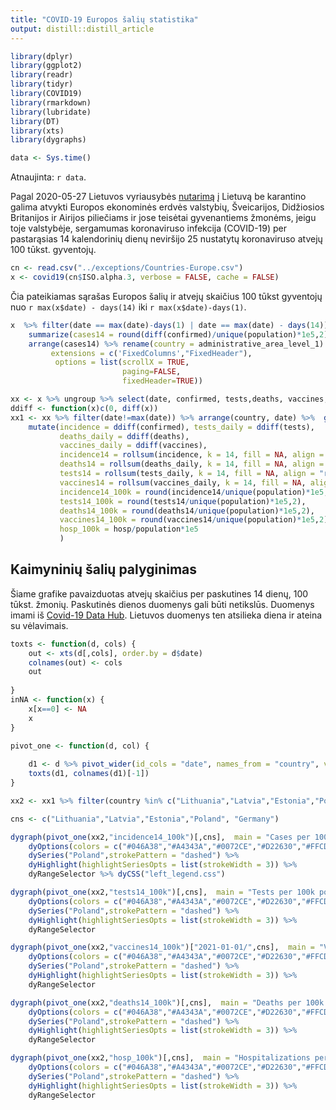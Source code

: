 ```yaml
---
title: "COVID-19 Europos šalių statistika"
output: distill::distill_article
---
```


```r
library(dplyr)
library(ggplot2)
library(readr)
library(tidyr)
library(COVID19)
library(rmarkdown)
library(lubridate)
library(DT)
library(xts)
library(dygraphs)
```

```r
data <- Sys.time()
```

Atnaujinta: `r data`.

Pagal 2020-05-27 Lietuvos vyriausybės [nutarimą](https://koronastop.lrv.lt/lt/naujienos/karantino-salygos-darosi-svelnesnes) į Lietuvą be karantino galima atvykti Europos ekonominės erdvės valstybių, Šveicarijos, Didžiosios Britanijos ir Airijos piliečiams ir jose teisėtai gyvenantiems žmonėms, jeigu toje valstybėje, sergamumas koronaviruso infekcija (COVID-19) per pastarąsias 14 kalendorinių dienų neviršijo 25 nustatytų koronaviruso atvejų 100 tūkst. gyventojų.

```r
cn <- read.csv("../exceptions/Countries-Europe.csv")
x <- covid19(cn$ISO.alpha.3, verbose = FALSE, cache = FALSE)
```

Čia pateikiamas sąrašas Europos šalių ir atvejų skaičius 100 tūkst gyventojų nuo `r max(x$date) - days(14)` iki `r max(x$date)-days(1)`.

```r

x  %>% filter(date == max(date)-days(1) | date == max(date) - days(14)) %>% group_by(administrative_area_level_1) %>% 
    summarize(cases14 = round(diff(confirmed)/unique(population)*1e5,2)) %>% 
    arrange(cases14) %>% rename(country = administrative_area_level_1) %>% mutate(rank = 1:n()) %>% select(country, cases14) %>% datatable( 
         extensions = c('FixedColumns',"FixedHeader"),
          options = list(scrollX = TRUE, 
                         paging=FALSE,
                         fixedHeader=TRUE))


```

```r
xx <- x %>% ungroup %>% select(date, confirmed, tests,deaths, vaccines,hosp, population, country = administrative_area_level_1)
ddiff <- function(x)c(0, diff(x))
xx1 <- xx %>% filter(date!=max(date)) %>% arrange(country, date) %>%  group_by(country) %>%
    mutate(incidence = ddiff(confirmed), tests_daily = ddiff(tests),
           deaths_daily = ddiff(deaths),
           vaccines_daily = ddiff(vaccines),
           incidence14 = rollsum(incidence, k = 14, fill = NA, align = "right"),
           deaths14 = rollsum(deaths_daily, k = 14, fill = NA, align = "right"),
           tests14 = rollsum(tests_daily, k = 14, fill = NA, align = "right"),
           vaccines14 = rollsum(vaccines_daily, k = 14, fill = NA, align = "right"),
           incidence14_100k = round(incidence14/unique(population)*1e5,2),
           tests14_100k = round(tests14/unique(population)*1e5,2),
           deaths14_100k = round(deaths14/unique(population)*1e5,2),
           vaccines14_100k = round(vaccines14/unique(population)*1e5,2),
           hosp_100k = hosp/population*1e5
           )
```

## Kaimyninių šalių palyginimas

Šiame grafike pavaizduotas atvejų skaičius per paskutines 14 dienų, 100 tūkst. žmonių. Paskutinės dienos duomenys gali būti netikslūs. Duomenys imami iš [Covid-19 Data Hub](https://covid19datahub.io). Lietuvos duomenys ten atsilieka diena ir ateina su vėlavimais.

```r

toxts <- function(d, cols) {
    out <- xts(d[,cols], order.by = d$date)
    colnames(out) <- cols
    out
    
}
inNA <- function(x) {
    x[x==0] <- NA    
    x
}

pivot_one <- function(d, col) {
    
    d1 <- d %>% pivot_wider(id_cols = "date", names_from = "country", values_from =all_of(col))
    toxts(d1, colnames(d1)[-1])
}

xx2 <- xx1 %>% filter(country %in% c("Lithuania","Latvia","Estonia","Poland", "Germany")) %>% mutate(date = ymd(date))

cns <- c("Lithuania","Latvia","Estonia","Poland", "Germany")
```

```r
dygraph(pivot_one(xx2,"incidence14_100k")[,cns],  main = "Cases per 100k population for the last 14 days") %>% 
    dyOptions(colors = c("#046A38","#A4343A","#0072CE","#D22630","#FFCD00")) %>% 
    dySeries("Poland",strokePattern = "dashed") %>% 
    dyHighlight(highlightSeriesOpts = list(strokeWidth = 3)) %>% 
    dyRangeSelector %>% dyCSS("left_legend.css")

```

```r
dygraph(pivot_one(xx2,"tests14_100k")[,cns],  main = "Tests per 100k population for the last 14 days") %>% 
    dyOptions(colors = c("#046A38","#A4343A","#0072CE","#D22630","#FFCD00")) %>% 
    dySeries("Poland",strokePattern = "dashed") %>% 
    dyHighlight(highlightSeriesOpts = list(strokeWidth = 3)) %>% 
    dyRangeSelector

```

```r
dygraph(pivot_one(xx2,"vaccines14_100k")["2021-01-01/",cns],  main = "Vaccines per 100k population for the last 14 days") %>% 
    dyOptions(colors = c("#046A38","#A4343A","#0072CE","#D22630","#FFCD00")) %>% 
    dySeries("Poland",strokePattern = "dashed") %>% 
    dyHighlight(highlightSeriesOpts = list(strokeWidth = 3)) %>% 
    dyRangeSelector

```

```r
dygraph(pivot_one(xx2,"deaths14_100k")[,cns],  main = "Deaths per 100k population for the last 14 days") %>% 
    dyOptions(colors = c("#046A38","#A4343A","#0072CE","#D22630","#FFCD00")) %>% 
    dySeries("Poland",strokePattern = "dashed") %>% 
    dyHighlight(highlightSeriesOpts = list(strokeWidth = 3)) %>% 
    dyRangeSelector

```

```r
dygraph(pivot_one(xx2,"hosp_100k")[,cns],  main = "Hospitalizations per 100k population") %>% 
    dyOptions(colors = c("#046A38","#A4343A","#0072CE","#D22630","#FFCD00")) %>% 
    dySeries("Poland",strokePattern = "dashed") %>% 
    dyHighlight(highlightSeriesOpts = list(strokeWidth = 3)) %>% 
    dyRangeSelector

```
